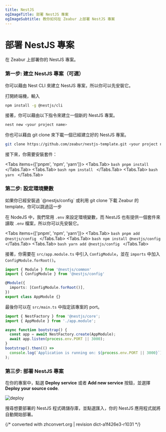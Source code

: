 ```yaml
---
title: NestJS
ogImageTitle: 部署 NestJS 專案
ogImageSubtitle: 教你如何在 Zeabur 上部署 NestJS 專案
---
```



# 部署 NestJS 專案

在 Zeabur 上部署你的 NestJS 專案。

### 第一步: 建立 NestJS 專案（可選）

你可以藉由 Nest CLI 來建立 NestJS 專案，所以你可以先安裝它。

打開終端機，輸入

```bash
npm install -g @nestjs/cli
```

接著，你可以藉由以下指令來建立一個新的 NestJS 專案。

```bash
nest new <your project name>
```

你也可以藉由 git clone 來下載一個已經建立好的 NestJS 專案。

```bash
git clone https://github.com/zeabur/nestjs-template.git <your project name>
```

接下來，你需要安裝套件：

<Tabs items={['pnpm', 'npm', 'yarn']}>
  <Tabs.Tab>
    ```bash
    pnpm install
    ```
  </Tabs.Tab>
  <Tabs.Tab>
    ```bash
    npm install
    ```
  </Tabs.Tab>
  <Tabs.Tab>
    ```bash
    yarn
    ```
  </Tabs.Tab>
</Tabs>

### 第二步: 設定環境變數

<Callout type="info" emoji="ℹ️">
如果你已經安裝過 `@nestjs/config` 或利用 git clone 下載 Zeabur 的 template，你可以跳過這一步
</Callout>

在 NodeJS 中，我們常用 `.env` 來設定環境變數，而 NestJS 也有提供一個套件來讀取 `.env` 檔案，所以你可以先安裝它。

<Tabs items={['pnpm', 'npm', 'yarn']}>
  <Tabs.Tab>
    ```bash
    pnpm add @nestjs/config
    ```
  </Tabs.Tab>
  <Tabs.Tab>
    ```bash
    npm install @nestjs/config
    ```
  </Tabs.Tab>
  <Tabs.Tab>
    ```bash
    yarn add @nestjs/config
    ```
  </Tabs.Tab>
</Tabs>

接著，你需要在 `src/app.module.ts` 中引入 `ConfigModule`，並在 `imports` 中加入 `ConfigModule.forRoot()`。

```typescript
import { Module } from '@nestjs/common'
import { ConfigModule } from '@nestjs/config'

@Module({
  imports: [ConfigModule.forRoot()],
})
export class AppModule {}
```

最後你可以在 `src/main.ts` 中指定該專案的 port。

```typescript
import { NestFactory } from '@nestjs/core';
import { AppModule } from './app.module';

async function bootstrap() {
  const app = await NestFactory.create(AppModule);
  await app.listen(process.env.PORT || 3000);
}
bootstrap().then(() =>
  console.log(`Application is running on: ${process.env.PORT || 3000}`),
);
```

### 第三步: 部署 NestJS 專案

在你的專案中，點選 **Deploy service** 或者 **Add new service** 按鈕，並選擇 **Deploy your source code**.

![deploy](/deploy/common/select-service.en-US.png)

搜尋想要部署的 NestJS 程式碼儲存庫，並點選匯入，你的 NestJS 應用程式就將自動開始部署。

{/* converted with zhconvert.org | revision dict-a1f426e3-r1031 */}
